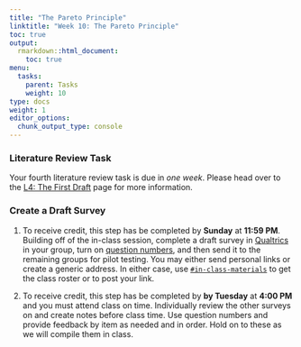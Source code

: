 ```yaml
---
title: "The Pareto Principle"
linktitle: "Week 10: The Pareto Principle"
toc: true
output:
  rmarkdown::html_document:
    toc: true
menu:
  tasks:
    parent: Tasks
    weight: 10
type: docs
weight: 1
editor_options: 
  chunk_output_type: console
---
```


### Literature Review Task

Your fourth literature review task is due in *one week*. Please head over to the [L4: The First Draft](/deliverables/04-l4/) page for more information.

### Create a Draft Survey

1. To receive credit, this step has be completed by <b>Sunday</b> at <b>11:59 PM</b>. Building off of the in-class session, complete a draft survey in [Qualtrics](https://wvu.qualtrics.com/) in your group, turn on [question numbers](https://www.qualtrics.com/support/survey-platform/survey-module/survey-builder/survey-options-new-survey-builder/#DisplayingQuestionNumbers), and then send it to the remaining groups for pilot testing. You may either send personal links or create a generic address. In either case, use [`#in-class-materials`](https://2022edp612.slack.com/archives/C031W042DB2) to get the class roster or to post your link.

2. To receive credit, this step has be completed by <b>by Tuesday</b> at <b>4:00 PM</b> and you must attend class on time. Individually review the other surveys on and create notes before class time. Use question numbers and provide feedback by item as needed and in order. Hold on to these as we will compile them in class.
